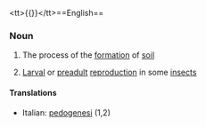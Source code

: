 <nowiki><tt>{{}}</tt></nowiki>==English==

===Noun===
{{wikipedia}}
{{en-noun|-}}

#{{geology}} The process of the [[formation]] of [[soil]]
#{{biology}} [[larval|Larval]] or [[preadult]] [[reproduction]] in some [[insect]]s

====Translations====
{{top}}
*Italian: [[pedogenesi]] {{f}} (1,2)
{{mid}}

{{bottom}}